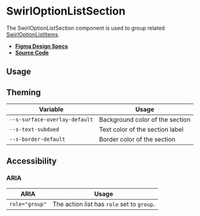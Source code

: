 
<Meta title="Components/SwirlOptionListSection" />

# SwirlOptionListSection

The SwirlOptionListSection component is used to group related
[SwirlOptionListItems](?path=/docs/components-swirloptionlistitem--docs).

- **[Figma Design Specs](https://www.figma.com/file/iRHiAFsHxnzux8gQ9EjlZe/Flip-Components?node-id=448%3A6840)**
- **[Source Code](https://github.com/flip-corp/swirl/tree/main/packages/swirl-components/src/components/swirl-option-list-section)**

## Usage

<Canvas of={Stories.SwirlOptionListSection} sourceState="shown"></Canvas>

<Controls of={Stories.SwirlOptionListSection} />

## Theming

| Variable                      | Usage                           |
| ----------------------------- | ------------------------------- |
| `--s-surface-overlay-default` | Background color of the section |
| `--s-text-subdued`            | Text color of the section label |
| `--s-border-default`          | Border color of the section     |

## Accessibility

### ARIA

| ARIA           | Usage                                      |
| -------------- | ------------------------------------------ |
| `role="group"` | The action list has `role` set to `group`. |
